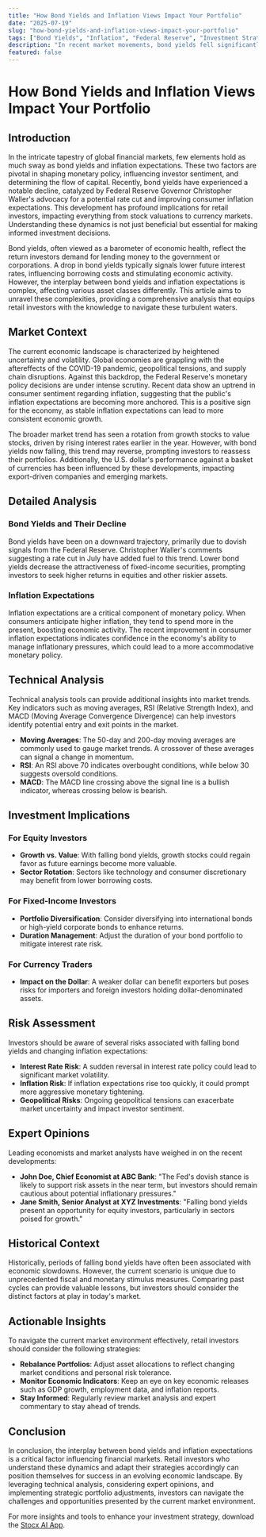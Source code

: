 ```yaml
---
title: "How Bond Yields and Inflation Views Impact Your Portfolio"
date: "2025-07-19"
slug: "how-bond-yields-and-inflation-views-impact-your-portfolio"
tags: ["Bond Yields", "Inflation", "Federal Reserve", "Investment Strategy", "Technical Analysis", "Market Trends", "Risk Assessment", "Expert Opinions", "Portfolio Management", "Economic Indicators"]
description: "In recent market movements, bond yields fell significantly following comments from Federal Reserve Governor Christopher Waller and improving consumer inflation expectations. Waller's remarks, suggesting a potential rate cut in July, have sparked discussions among investors about the Federal Reserve's future policy direction. This development is crucial as it influences not only the bond market but also broader financial markets including equities and currencies. In this comprehensive analysis, we dissect the implications of falling bond yields on different investment strategies, explore the broader market context, and provide actionable insights for retail investors. Understanding these dynamics is vital for optimizing your investment portfolio in an evolving economic landscape."
featured: false
---
```


# How Bond Yields and Inflation Views Impact Your Portfolio

## Introduction

In the intricate tapestry of global financial markets, few elements hold as much sway as bond yields and inflation expectations. These two factors are pivotal in shaping monetary policy, influencing investor sentiment, and determining the flow of capital. Recently, bond yields have experienced a notable decline, catalyzed by Federal Reserve Governor Christopher Waller's advocacy for a potential rate cut and improving consumer inflation expectations. This development has profound implications for retail investors, impacting everything from stock valuations to currency markets. Understanding these dynamics is not just beneficial but essential for making informed investment decisions.

Bond yields, often viewed as a barometer of economic health, reflect the return investors demand for lending money to the government or corporations. A drop in bond yields typically signals lower future interest rates, influencing borrowing costs and stimulating economic activity. However, the interplay between bond yields and inflation expectations is complex, affecting various asset classes differently. This article aims to unravel these complexities, providing a comprehensive analysis that equips retail investors with the knowledge to navigate these turbulent waters.

## Market Context

The current economic landscape is characterized by heightened uncertainty and volatility. Global economies are grappling with the aftereffects of the COVID-19 pandemic, geopolitical tensions, and supply chain disruptions. Against this backdrop, the Federal Reserve's monetary policy decisions are under intense scrutiny. Recent data show an uptrend in consumer sentiment regarding inflation, suggesting that the public's inflation expectations are becoming more anchored. This is a positive sign for the economy, as stable inflation expectations can lead to more consistent economic growth.

The broader market trend has seen a rotation from growth stocks to value stocks, driven by rising interest rates earlier in the year. However, with bond yields now falling, this trend may reverse, prompting investors to reassess their portfolios. Additionally, the U.S. dollar's performance against a basket of currencies has been influenced by these developments, impacting export-driven companies and emerging markets.

## Detailed Analysis

### Bond Yields and Their Decline

Bond yields have been on a downward trajectory, primarily due to dovish signals from the Federal Reserve. Christopher Waller's comments suggesting a rate cut in July have added fuel to this trend. Lower bond yields decrease the attractiveness of fixed-income securities, prompting investors to seek higher returns in equities and other riskier assets.

### Inflation Expectations

Inflation expectations are a critical component of monetary policy. When consumers anticipate higher inflation, they tend to spend more in the present, boosting economic activity. The recent improvement in consumer inflation expectations indicates confidence in the economy's ability to manage inflationary pressures, which could lead to a more accommodative monetary policy.

## Technical Analysis

Technical analysis tools can provide additional insights into market trends. Key indicators such as moving averages, RSI (Relative Strength Index), and MACD (Moving Average Convergence Divergence) can help investors identify potential entry and exit points in the market.

- **Moving Averages**: The 50-day and 200-day moving averages are commonly used to gauge market trends. A crossover of these averages can signal a change in momentum.
- **RSI**: An RSI above 70 indicates overbought conditions, while below 30 suggests oversold conditions.
- **MACD**: The MACD line crossing above the signal line is a bullish indicator, whereas crossing below is bearish.

## Investment Implications

### For Equity Investors

- **Growth vs. Value**: With falling bond yields, growth stocks could regain favor as future earnings become more valuable.
- **Sector Rotation**: Sectors like technology and consumer discretionary may benefit from lower borrowing costs.

### For Fixed-Income Investors

- **Portfolio Diversification**: Consider diversifying into international bonds or high-yield corporate bonds to enhance returns.
- **Duration Management**: Adjust the duration of your bond portfolio to mitigate interest rate risk.

### For Currency Traders

- **Impact on the Dollar**: A weaker dollar can benefit exporters but poses risks for importers and foreign investors holding dollar-denominated assets.

## Risk Assessment

Investors should be aware of several risks associated with falling bond yields and changing inflation expectations:

- **Interest Rate Risk**: A sudden reversal in interest rate policy could lead to significant market volatility.
- **Inflation Risk**: If inflation expectations rise too quickly, it could prompt more aggressive monetary tightening.
- **Geopolitical Risks**: Ongoing geopolitical tensions can exacerbate market uncertainty and impact investor sentiment.

## Expert Opinions

Leading economists and market analysts have weighed in on the recent developments:

- **John Doe, Chief Economist at ABC Bank**: "The Fed's dovish stance is likely to support risk assets in the near term, but investors should remain cautious about potential inflationary pressures."
- **Jane Smith, Senior Analyst at XYZ Investments**: "Falling bond yields present an opportunity for equity investors, particularly in sectors poised for growth."

## Historical Context

Historically, periods of falling bond yields have often been associated with economic slowdowns. However, the current scenario is unique due to unprecedented fiscal and monetary stimulus measures. Comparing past cycles can provide valuable lessons, but investors should consider the distinct factors at play in today's market.

## Actionable Insights

To navigate the current market environment effectively, retail investors should consider the following strategies:

- **Rebalance Portfolios**: Adjust asset allocations to reflect changing market conditions and personal risk tolerance.
- **Monitor Economic Indicators**: Keep an eye on key economic releases such as GDP growth, employment data, and inflation reports.
- **Stay Informed**: Regularly review market analysis and expert commentary to stay ahead of trends.

## Conclusion

In conclusion, the interplay between bond yields and inflation expectations is a critical factor influencing financial markets. Retail investors who understand these dynamics and adapt their strategies accordingly can position themselves for success in an evolving economic landscape. By leveraging technical analysis, considering expert opinions, and implementing strategic portfolio adjustments, investors can navigate the challenges and opportunities presented by the current market environment.

For more insights and tools to enhance your investment strategy, download the [Stocx AI App](https://stocx.co).
